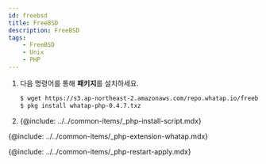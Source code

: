 ```yaml
---
id: freebsd
title: FreeBSD
description: FreeBSD
tags:
    - FreeBSD
    - Unix
    - PHP
---
```


<!-- 리포지토리 등록? -->
<!-- 와탭 리포지토리(Repository)를 등록하세요.-->

1. 다음 명령어를 통해 **패키지**를 설치하세요.

    ```bash title=SH
    $ wget https://s3.ap-northeast-2.amazonaws.com/repo.whatap.io/freebsd/10/whatap-php-0.4.7.txz
    $ pkg install whatap-php-0.4.7.txz
    ```

1. {@include: ../../common-items/_php-install-script.mdx}

{@include: ../../common-items/_php-extension-whatap.mdx} 

{@include: ../../common-items/_php-restart-apply.mdx}
